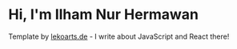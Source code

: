 # Hi, I'm Ilham Nur Hermawan

Template by [lekoarts.de](https://www.lekoarts.de?utm_source=cara&utm_medium=Starter) - I write about JavaScript and React there!
